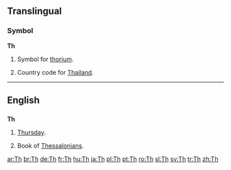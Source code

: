 {{see|-th|.th}}
==Translingual==

===Symbol===
'''Th'''

# {{element symbol}} Symbol for [[thorium]].
# Country code for [[Thailand]].

----

==English==

==={{abbreviation}}===
'''Th'''

# [[Thursday]].
# {{biblical}} Book of [[Thessalonians]].

[[ar:Th]]
[[br:Th]]
[[de:Th]]
[[fr:Th]]
[[hu:Th]]
[[ja:Th]]
[[pl:Th]]
[[pt:Th]]
[[ro:Th]]
[[sl:Th]]
[[sv:Th]]
[[tr:Th]]
[[zh:Th]]